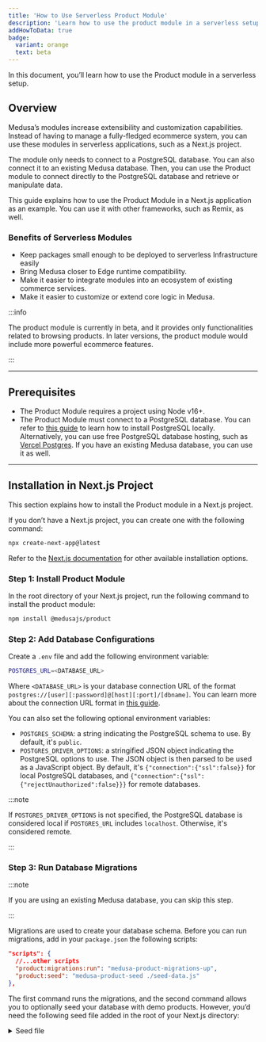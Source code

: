 ```yaml
---
title: 'How to Use Serverless Product Module'
description: 'Learn how to use the product module in a serverless setup by installing it in a Next.js application.'
addHowToData: true
badge:
  variant: orange
  text: beta
---
```


In this document, you’ll learn how to use the Product module in a serverless setup.

## Overview

Medusa’s modules increase extensibility and customization capabilities. Instead of having to manage a fully-fledged ecommerce system, you can use these modules in serverless applications, such as a Next.js project.

The module only needs to connect to a PostgreSQL database. You can also connect it to an existing Medusa database. Then, you can use the Product module to connect directly to the PostgreSQL database and retrieve or manipulate data.

This guide explains how to use the Product Module in a Next.js application as an example. You can use it with other frameworks, such as Remix, as well.

### Benefits of Serverless Modules

- Keep packages small enough to be deployed to serverless Infrastructure easily
- Bring Medusa closer to Edge runtime compatibility.
- Make it easier to integrate modules into an ecosystem of existing commerce services.
- Make it easier to customize or extend core logic in Medusa.

:::info

The product module is currently in beta, and it provides only functionalities related to browsing products. In later versions, the product module would include more powerful ecommerce features.

:::

---

## Prerequisites

- The Product Module requires a project using Node v16+.
- The Product Module must connect to a PostgreSQL database. You can refer to [this guide](../../development/backend/prepare-environment.mdx#postgresql) to learn how to install PostgreSQL locally. Alternatively, you can use free PostgreSQL database hosting, such as [Vercel Postgres](https://vercel.com/docs/storage/vercel-postgres). If you have an existing Medusa database, you can use it as well.

---

## Installation in Next.js Project

This section explains how to install the Product module in a Next.js project.

If you don’t have a Next.js project, you can create one with the following command:

```bash
npx create-next-app@latest
```

Refer to the [Next.js documentation](https://nextjs.org/docs/getting-started/installation) for other available installation options.

### Step 1: Install Product Module

In the root directory of your Next.js project, run the following command to install the product module:

```bash npm2yarn
npm install @medusajs/product
```

### Step 2: Add Database Configurations

Create a `.env` file and add the following environment variable:

```bash
POSTGRES_URL=<DATABASE_URL>
```

Where `<DATABASE_URL>` is your database connection URL of the format `postgres://[user][:password]@[host][:port]/[dbname]`. You can learn more about the connection URL format in [this guide](../../development/backend/configurations.md#postgresql-configurations).

You can also set the following optional environment variables:

- `POSTGRES_SCHEMA`: a string indicating the PostgreSQL schema to use. By default, it's `public`.
- `POSTGRES_DRIVER_OPTIONS`: a stringified JSON object indicating the PostgreSQL options to use. The JSON object is then parsed to be used as a JavaScript object. By default, it's `{"connection":{"ssl":false}}` for local PostgreSQL databases, and `{"connection":{"ssl":{"rejectUnauthorized":false}}}` for remote databases.

:::note

If `POSTGRES_DRIVER_OPTIONS` is not specified, the PostgreSQL database is considered local if `POSTGRES_URL` includes `localhost`. Otherwise, it's considered remote.

:::

### Step 3: Run Database Migrations

:::note

If you are using an existing Medusa database, you can skip this step.

:::

Migrations are used to create your database schema. Before you can run migrations, add in your `package.json` the following scripts:

```json title=package.json
"scripts": {
  //...other scripts
  "product:migrations:run": "medusa-product-migrations-up",
  "product:seed": "medusa-product-seed ./seed-data.js"
},
```

The first command runs the migrations, and the second command allows you to optionally seed your database with demo products. However, you’d need the following seed file added in the root of your Next.js directory:

<Details>
  <Summary>Seed file</Summary>
  ```js title=seed-data.js
  const productCategoriesData = [
    {
      id: "category-0",
      name: "category 0",
      parent_category_id: null,
    },
    {
      id: "category-1",
      name: "category 1",
      parent_category_id: "category-0",
    },
    {
      id: "category-1-a",
      name: "category 1 a",
      parent_category_id: "category-1",
    },
    {
      id: "category-1-b",
      name: "category 1 b",
      parent_category_id: "category-1",
      is_internal: true,
    },
    {
      id: "category-1-b-1",
      name: "category 1 b 1",
      parent_category_id: "category-1-b",
    },
  ]
  
  const productsData = [
    {
      id: "test-1",
      title: "product 1",
      status: "published",
      descriptions: "Lorem ipsum dolor sit amet, consectetur.",
      tags: [
        {
          id: "tag-1",
          value: "France",
        },
      ],
      categories: [
        {
          id: "category-0",
        },
      ],
    },
    {
      id: "test-2",
      title: "product",
      status: "published",
      descriptions: "Lorem ipsum dolor sit amet, consectetur.",
      tags: [
        {
          id: "tag-2",
          value: "Germany",
        },
      ],
      categories: [
        {
          id: "category-1",
        },
      ],
    },
  ]
  
  const variantsData = [
    {
      id: "test-1",
      title: "variant title",
      sku: "sku 1",
      product: { id: productsData[0].id },
      inventory_quantity: 10,
    },
    {
      id: "test-2",
      title: "variant title",
      sku: "sku 2",
      product: { id: productsData[1].id },
      inventory_quantity: 10,
    },
  ]
  
  module.exports = {
    productCategoriesData,
    productsData,
    variantsData,
  }
  ```
</Details>

Then run the first and optionally second commands to migrate the database schema:

```bash npm2yarn
npm run product:migrations:run
# optionally
npm run product:seed
```

### Step 4: Adjust Next.js Configurations

Next.js uses Webpack for compilation. Since quite a few of the dependencies used by the product module are not Webpack optimized, you have to add the product module as an external dependency.

To do that, add the `serverComponentsExternalPackages` option in `next.config.js`:

```js title=next.config.js
/** @type {import('next').NextConfig} */
const nextConfig = {
  experimental: {
    serverComponentsExternalPackages: [
      "@medusajs/product",
    ],
  },
}

module.exports = nextConfig
```

### Step 5: Create API Route

The product module is ready for use now! You can now use it to create API routes within your Next.js application.

:::note

This guide uses Next.js's App Router.

:::

For example, create the file `app/api/products/route.ts` with the following content:

```ts title=app/api/products/route.ts
import { NextResponse } from "next/server"

import { 
  initialize as initializeProductModule,
} from "@medusajs/product"

export async function GET(request: Request) {
  const productService = await initializeProductModule()

  const data = await productService.list()

  return NextResponse.json({ products: data })
}
```

This creates a `GET` API route at the path `/api/products`. You import the `initialize` function, aliased as `initializeProductModule`, from `@medusajs/product`. Then, in the API route, you invoke the `initializeProductModule` function, which returns an instance of the `ProductModuleService`. Using the product module service’s `list` method, you retrieve all available products and return them in the response.

### Step 6: Test Next.js Application

To test the API route you added, start your Next.js application with the following command:

```bash npm2yarn
npm run dev
```

Then, open in your browser the URL `http://localhost:3000/api/products`. If you seeded your database with demo products, or you’re using a Medusa database schema, you’ll receive the products in your database. Otherwise, the request will return an empty array.

---

## Example Usages

This section includes some examples of the different functionalities or ways you can use the product module. The code snippets are shown in the context of API routes.

### List Products

```ts title=app/api/products/route.ts
import { NextResponse } from "next/server"

import { 
  initialize as initializeProductModule,
} from "@medusajs/product"

export async function GET(request: Request) {
  const productService = await initializeProductModule()

  const data = await productService.list()

  return NextResponse.json({ products: data })
}
```

### Retrieve Product by Id

```ts title=app/api/product/[id]/route.ts
import { NextResponse } from "next/server"

import { 
  initialize as initializeProductModule,
} from "@medusajs/product"

export async function GET(
  request: Request, 
  { params }: { params: Record<string, any> }) {
  
  const { id } = params
  const productService = await initializeProductModule()

  const data = await productService.list({
    id,
  })

  return NextResponse.json({ product: data[0] })
}
```

### Retrieve Product by Handle

```ts title=app/api/product/[handle]/route.ts
import { NextResponse } from "next/server"

import { 
  initialize as initializeProductModule,
} from "@medusajs/product"

export async function GET(
  request: Request, 
  { params }: { params: Record<string, any> }) {
  
  const { handle } = params
  const productService = await initializeProductModule()

  const data = await productService.list({
    handle,
  })

  return NextResponse.json({ product: data[0] })
}
```

### Retrieve Categories

```ts title=app/api/categories/route.ts
import { NextResponse } from "next/server"

import { 
  initialize as initializeProductModule,
} from "@medusajs/product"

export async function GET(request: Request) {
  const productService = await initializeProductModule()

  const data = await productService.listCategories()

  return NextResponse.json({ categories: data })
}
```

### Retrieve Category by Handle

```ts title=app/api/category/[handle]/route.ts
import { NextResponse } from "next/server"

import { 
  initialize as initializeProductModule,
} from "@medusajs/product"

export async function GET(
  request: Request, 
  { params }: { params: Record<string, any> }) {
  
  const { handle } = params
  const productService = await initializeProductModule()

  const data = await productService.listCategories({
    handle,
  })

  return NextResponse.json({ category: data[0] })
}
```

---

## See Also

- [Products Commerce Module Overview](./overview.mdx)
- [How to show products in a storefront](./storefront/show-products.mdx)
- [How to show categories in a storefront](./storefront/use-categories.mdx)
